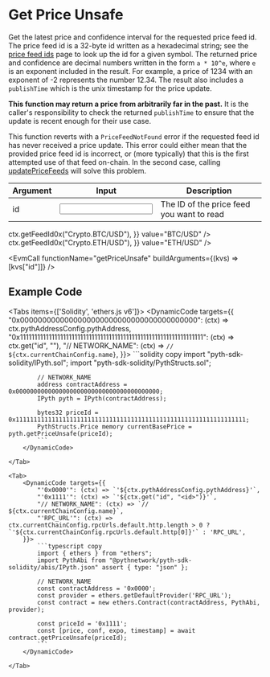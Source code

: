 
# Get Price Unsafe

Get the latest price and confidence interval for the requested price feed id.
The price feed id is a 32-byte id written as a hexadecimal string; see the [price feed ids](https://pyth.network/developers/price-feed-ids) page to look up the id for a given symbol.
The returned price and confidence are decimal numbers written in the form `a * 10^e`, where `e` is an exponent included in the result.
For example, a price of 1234 with an exponent of -2 represents the number 12.34.
The result also includes a `publishTime` which is the unix timestamp for the price update.

**This function may return a price from arbitrarily far in the past.**
It is the caller's responsibility to check the returned `publishTime` to ensure that the update is recent enough for their use case.

This function reverts with a `PriceFeedNotFound` error if the requested feed id has never received a price update.
This error could either mean that the provided price feed id is incorrect, or (more typically) that this is the first
attempted use of that feed on-chain. In the second case, calling [updatePriceFeeds](update-price-feeds) will solve
this problem.

<div className="mt-6 overflow-x-auto">

| Argument                                 | Input                                         | Description                               |
| ---------------------------------------- | --------------------------------------------- | ----------------------------------------- |
| <Arg required={true} type="hex">id</Arg> | <Input id="id" format={InputFormats.ZeroX} /> | The ID of the price feed you want to read |

</div>

<Examples>
  <Example
    keyValues={{
      id: (ctx) => ctx.getFeedId0x("Crypto.BTC/USD"),
    }}
    value="BTC/USD"
  />
  <Example
    keyValues={{
      id: (ctx) => ctx.getFeedId0x("Crypto.ETH/USD"),
    }}
    value="ETH/USD"
  />
</Examples>

<EvmCall functionName="getPriceUnsafe" buildArguments={(kvs) => [kvs["id"]]} />

## Example Code

<Tabs items={['Solidity', 'ethers.js v6']}>
    <Tab>
        <DynamicCode targets={{
            "0x0000000000000000000000000000000000000000": (ctx) => ctx.pythAddressConfig.pythAddress,
            "0x1111111111111111111111111111111111111111111111111111111111111111": (ctx) => ctx.get("id", "<id>"),
            "// NETWORK_NAME": (ctx) => `// ${ctx.currentChainConfig.name}`,
        }}>
            ```solidity copy
            import "pyth-sdk-solidity/IPyth.sol";
            import "pyth-sdk-solidity/PythStructs.sol";

            // NETWORK_NAME
            address contractAddress = 0x0000000000000000000000000000000000000000;
            IPyth pyth = IPyth(contractAddress);

            bytes32 priceId = 0x1111111111111111111111111111111111111111111111111111111111111111;
            PythStructs.Price memory currentBasePrice = pyth.getPriceUnsafe(priceId);
            ```
        </DynamicCode>

    </Tab>

    <Tab>
        <DynamicCode targets={{
            "'0x0000'": (ctx) => `'${ctx.pythAddressConfig.pythAddress}'`,
            "'0x1111'": (ctx) => `'${ctx.get("id", "<id>")}'`,
            "// NETWORK_NAME": (ctx) => `// ${ctx.currentChainConfig.name}`,
            "'RPC_URL'": (ctx) => ctx.currentChainConfig.rpcUrls.default.http.length > 0 ? `'${ctx.currentChainConfig.rpcUrls.default.http[0]}'` : 'RPC_URL',
        }}>
            ```typescript copy
            import { ethers } from "ethers";
            import PythAbi from "@pythnetwork/pyth-sdk-solidity/abis/IPyth.json" assert { type: "json" };

            // NETWORK_NAME
            const contractAddress = '0x0000';
            const provider = ethers.getDefaultProvider('RPC_URL');
            const contract = new ethers.Contract(contractAddress, PythAbi, provider);

            const priceId = '0x1111';
            const [price, conf, expo, timestamp] = await contract.getPriceUnsafe(priceId);
            ```
        </DynamicCode>

    </Tab>

</Tabs>
